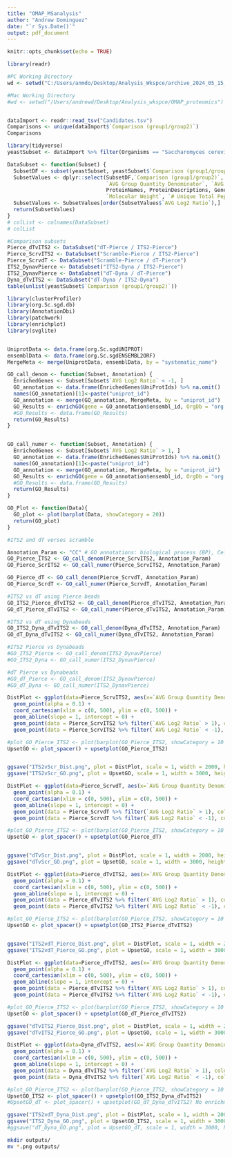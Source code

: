 ```yaml
---
title: "OMAP_MSanalysis"
author: "Andrew Dominguez"
date: "`r Sys.Date()`"
output: pdf_document
---
```


```r
knitr::opts_chunk$set(echo = TRUE)
```




```r
library(readr)

#PC Working Directory
wd <- setwd("C:/Users/anmdo/Desktop/Analysis_Wkspce/archive_2024_05_15__15_13_08/20240515_1239_dominiquez/") 

#Mac Working Directory
#wd <- setwd("/Users/andrewd/Desktop/Analysis_wkspce/OMAP_proteomics") 


dataImport <- readr::read_tsv("Candidates.tsv")
Comparisons <- unique(dataImport$`Comparison (group1/group2)`)
Comparisons

```

```r
library(tidyverse)
yeastSubset <- dataImport %>% filter(Organisms == "Saccharomyces cerevisiae (strain ATCC 204508 / S288c)")


```

```r
DataSubset <- function(Subset) {
  SubsetDF <- subset(yeastSubset, yeastSubset$`Comparison (group1/group2)`== Subset) #input subset here: "ITS2 FLX" 
  SubsetValues <- dplyr::select(SubsetDF,`Comparison (group1/group2)`, Group, `AVG Group Quantity Numerator`, 
                                `AVG Group Quantity Denominator`, `AVG Log2 Ratio`, Ratio, ProteinGroups, 
                                ProteinNames, ProteinDescriptions, Genes, UniProtIds, Organisms,`Protein Coverage`,
                                `Molecular Weight`, `# Unique Total Peptides`, `# Unique Total EG.Id`)
  SubsetValues <- SubsetValues[order(SubsetValues$`AVG Log2 Ratio`),]
  return(SubsetValues)
}
# colList <- colnames(DataSubset)
# colList
```

```r
#Comparison subsets 
Pierce_dTvITS2 <- DataSubset("dT-Pierce / ITS2-Pierce")
Pierce_ScrvITS2 <- DataSubset("Scramble-Pierce / ITS2-Pierce")
Pierce_ScrvdT <- DataSubset("Scramble-Pierce / dT-Pierce")
ITS2_DynavPierce <- DataSubset("ITS2-Dyna / ITS2-Pierce")
ITS2_DynavPierce <- DataSubset("dT-Dyna / dT-Pierce")
Dyna_dTvITS2 <- DataSubset("dT-Dyna / ITS2-Dyna")
table(unlist(yeastSubset$`Comparison (group1/group2)`))

```



```r
library(clusterProfiler)
library(org.Sc.sgd.db)
library(AnnotationDbi)
library(patchwork)
library(enrichplot)
library(svglite)


UniprotData <- data.frame(org.Sc.sgdUNIPROT)
ensemblData <- data.frame(org.Sc.sgdENSEMBL2ORF)
MergeMeta <- merge(UniprotData, ensemblData, by = "systematic_name")

GO_call_denom <- function(Subset, Annotation) {
  EnrichedGenes <- Subset[Subset$`AVG Log2 Ratio` < -1, ]
  GO_annotation <- data.frame(EnrichedGenes$UniProtIds) %>% na.omit() 
  names(GO_annotation)[1]<-paste("uniprot_id")
  GO_annotation <- merge(GO_annotation, MergeMeta, by = "uniprot_id")
  GO_Results <- enrichGO(gene = GO_annotation$ensembl_id, OrgDb = "org.Sc.sgd.db", keyType = "ENSEMBL", ont = Annotation)
  #GO_Results <- data.frame(GO_Results)
  return(GO_Results)
}


GO_call_numer <- function(Subset, Annotation) {
  EnrichedGenes <- Subset[Subset$`AVG Log2 Ratio` > 1, ]
  GO_annotation <- data.frame(EnrichedGenes$UniProtIds) %>% na.omit() 
  names(GO_annotation)[1]<-paste("uniprot_id")
  GO_annotation <- merge(GO_annotation, MergeMeta, by = "uniprot_id")
  GO_Results <- enrichGO(gene = GO_annotation$ensembl_id, OrgDb = "org.Sc.sgd.db", keyType = "ENSEMBL", ont = Annotation)
  #GO_Results <- data.frame(GO_Results)
  return(GO_Results)
}

GO_Plot <- function(Data){
  GO_plot <- plot(barplot(Data, showCategory = 20))
  return(GO_plot)  
}
```





```r
#ITS2 and dT verses scramble

Annotation_Param <- "CC" # GO annotations: biological process (BP), Cellular Component (CC), Molecular Function (MF)
GO_Pierce_ITS2 <- GO_call_denom(Pierce_ScrvITS2, Annotation_Param)
GO_Pierce_ScrITS2 <- GO_call_numer(Pierce_ScrvITS2, Annotation_Param)

GO_Pierce_dT <- GO_call_denom(Pierce_ScrvdT, Annotation_Param)
GO_Pierce_ScrdT <- GO_call_numer(Pierce_ScrvdT, Annotation_Param)

#ITS2 vs dT using Pierce beads
GO_ITS2_Pierce_dTvITS2 <- GO_call_denom(Pierce_dTvITS2, Annotation_Param)
GO_dT_Pierce_dTvITS2 <- GO_call_numer(Pierce_dTvITS2, Annotation_Param)

#ITS2 vs dT using Dynabeads
GO_ITS2_Dyna_dTvITS2 <- GO_call_denom(Dyna_dTvITS2, Annotation_Param)
GO_dT_Dyna_dTvITS2 <- GO_call_numer(Dyna_dTvITS2, Annotation_Param)

#ITS2 Pierce vs Dynabeads
#GO_ITS2_Pierce <- GO_call_denom(ITS2_DynavPierce)
#GO_ITS2_Dyna <- GO_call_numer(ITS2_DynavPierce)

#dT Pierce vs Dynabeads
#GO_dT_Pierce <- GO_call_denom(ITS2_DynavPierce)
#GO_dT_Dyna <- GO_call_numer(ITS2_DynavPierce)

```


```r
DistPlot <- ggplot(data=Pierce_ScrvITS2, aes(x=`AVG Group Quantity Denominator`, y=`AVG Group Quantity Numerator`)) + 
  geom_point(alpha = 0.1) +
  coord_cartesian(xlim = c(0, 500), ylim = c(0, 500)) +
  geom_abline(slope = 1, intercept = 0) +
  geom_point(data = Pierce_ScrvITS2 %>% filter(`AVG Log2 Ratio` > 1), color = "darkorange", alpha = 0.75) +
  geom_point(data = Pierce_ScrvITS2 %>% filter(`AVG Log2 Ratio` < -1), color = "dodgerblue3", alpha = 0.75)

#plot_GO_Pierce_ITS2 <- plot(barplot(GO_Pierce_ITS2, showCategory = 10 ) + ggtitle("Proteins enriched in ITS2-targeted labeling"))
UpsetGO <- plot_spacer() + upsetplot(GO_Pierce_ITS2)


ggsave("ITS2vScr_Dist.png", plot = DistPlot, scale = 1, width = 2000, height = 2000, units = "px", dpi = 300)
ggsave("ITS2vScr_GO.png", plot = UpsetGO, scale = 1, width = 3000, height = 2000, units = "px", dpi = 300)
```


```r
DistPlot <- ggplot(data=Pierce_ScrvdT, aes(x=`AVG Group Quantity Denominator`, y=`AVG Group Quantity Numerator`)) + 
  geom_point(alpha = 0.1) +
  coord_cartesian(xlim = c(0, 500), ylim = c(0, 500)) +
  geom_abline(slope = 1, intercept = 0) +
  geom_point(data = Pierce_ScrvdT %>% filter(`AVG Log2 Ratio` > 1), color = "darkorange", alpha = 0.75) +
  geom_point(data = Pierce_ScrvdT %>% filter(`AVG Log2 Ratio` < -1), color = "dodgerblue3", alpha = 0.75)

#plot_GO_Pierce_ITS2 <- plot(barplot(GO_Pierce_ITS2, showCategory = 10 ) + ggtitle("Proteins enriched in ITS2-targeted labeling"))
UpsetGO <- plot_spacer() + upsetplot(GO_Pierce_dT)


ggsave("dTvScr_Dist.png", plot = DistPlot, scale = 1, width = 2000, height = 2000, units = "px", dpi = 300)
ggsave("dTvScr_GO.png", plot = UpsetGO, scale = 1, width = 3000, height = 2000, units = "px", dpi = 300)
```



```r
DistPlot <- ggplot(data=Pierce_dTvITS2, aes(x=`AVG Group Quantity Denominator`, y=`AVG Group Quantity Numerator`)) + 
  geom_point(alpha = 0.1) +
  coord_cartesian(xlim = c(0, 500), ylim = c(0, 500)) +
  geom_abline(slope = 1, intercept = 0) +
  geom_point(data = Pierce_dTvITS2 %>% filter(`AVG Log2 Ratio` > 1), color = "darkorange", alpha = 0.75) +
  geom_point(data = Pierce_dTvITS2 %>% filter(`AVG Log2 Ratio` < -1), color = "dodgerblue3", alpha = 0.75)

#plot_GO_Pierce_ITS2 <- plot(barplot(GO_Pierce_ITS2, showCategory = 10 ) + ggtitle("Proteins enriched in ITS2-targeted labeling"))
UpsetGO <- plot_spacer() + upsetplot(GO_ITS2_Pierce_dTvITS2)


ggsave("ITS2vdT_Pierce_Dist.png", plot = DistPlot, scale = 1, width = 2000, height = 2000, units = "px", dpi = 300)
ggsave("ITS2vdT_Pierce_GO.png", plot = UpsetGO, scale = 1, width = 3000, height = 2000, units = "px", dpi = 300)
```

```r
DistPlot <- ggplot(data=Pierce_dTvITS2, aes(x=`AVG Group Quantity Denominator`, y=`AVG Group Quantity Numerator`)) + 
  geom_point(alpha = 0.1) +
  coord_cartesian(xlim = c(0, 500), ylim = c(0, 500)) +
  geom_abline(slope = 1, intercept = 0) +
  geom_point(data = Pierce_dTvITS2 %>% filter(`AVG Log2 Ratio` > 1), color = "darkorange", alpha = 0.75) +
  geom_point(data = Pierce_dTvITS2 %>% filter(`AVG Log2 Ratio` < -1), color = "dodgerblue3", alpha = 0.75)

#plot_GO_Pierce_ITS2 <- plot(barplot(GO_Pierce_ITS2, showCategory = 10 ) + ggtitle("Proteins enriched in ITS2-targeted labeling"))
UpsetGO <- plot_spacer() + upsetplot(GO_dT_Pierce_dTvITS2)

ggsave("dTvITS2_Pierce_Dist.png", plot = DistPlot, scale = 1, width = 2000, height = 2000, units = "px", dpi = 300)
ggsave("dTvITS2_Pierce_GO.png", plot = UpsetGO, scale = 1, width = 3000, height = 2000, units = "px", dpi = 300)
```
```r
DistPlot <- ggplot(data=Dyna_dTvITS2, aes(x=`AVG Group Quantity Denominator`, y=`AVG Group Quantity Numerator`)) + 
  geom_point(alpha = 0.1) +
  coord_cartesian(xlim = c(0, 500), ylim = c(0, 500)) +
  geom_abline(slope = 1, intercept = 0) +
  geom_point(data = Dyna_dTvITS2 %>% filter(`AVG Log2 Ratio` > 1), color = "darkorange", alpha = 0.75) +
  geom_point(data = Dyna_dTvITS2 %>% filter(`AVG Log2 Ratio` < -1), color = "dodgerblue3", alpha = 0.75)

#plot_GO_Pierce_ITS2 <- plot(barplot(GO_Pierce_ITS2, showCategory = 10 ) + ggtitle("Proteins enriched in ITS2-targeted labeling"))
UpsetGO_ITS2 <- plot_spacer() + upsetplot(GO_ITS2_Dyna_dTvITS2)
#UpsetGO_dT <- plot_spacer() + upsetplot(GO_dT_Dyna_dTvITS2) No enrichment from dynabeads

ggsave("ITS2vdT_Dyna_Dist.png", plot = DistPlot, scale = 1, width = 2000, height = 2000, units = "px", dpi = 300)
ggsave("ITS2_Dyna_GO.png", plot = UpsetGO_ITS2, scale = 1, width = 3000, height = 2000, units = "px", dpi = 300)
#ggsave("dT_Dyna_GO.png", plot = UpsetGO_dT, scale = 1, width = 3000, height = 2000, units = "px", dpi = 300)
```




```bash
mkdir outputs/
mv *.png outputs/ 

```